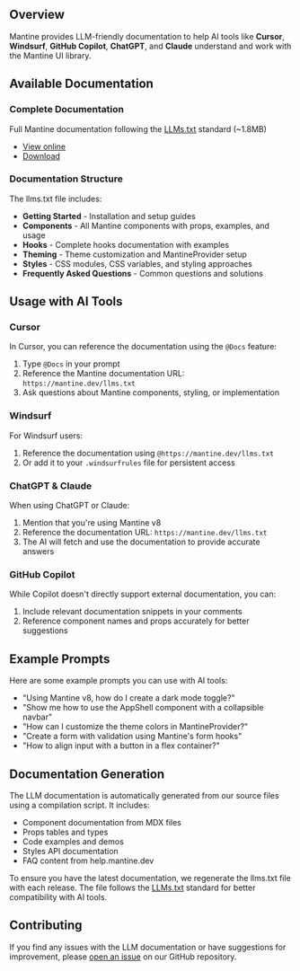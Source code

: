 

## Overview

Mantine provides LLM-friendly documentation to help AI tools like **Cursor**, **Windsurf**, **GitHub Copilot**, **ChatGPT**, and **Claude** understand and work with the Mantine UI library.


## Available Documentation

### Complete Documentation


Full Mantine documentation following the [LLMs.txt](https://llmstxt.org/) standard (~1.8MB)

- [View online](/llms.txt)
- [Download](https://mantine.dev/llms.txt)

### Documentation Structure

The llms.txt file includes:

- **Getting Started** - Installation and setup guides
- **Components** - All Mantine components with props, examples, and usage
- **Hooks** - Complete hooks documentation with examples
- **Theming** - Theme customization and MantineProvider setup
- **Styles** - CSS modules, CSS variables, and styling approaches
- **Frequently Asked Questions** - Common questions and solutions

## Usage with AI Tools

### Cursor

In Cursor, you can reference the documentation using the `@Docs` feature:

1. Type `@Docs` in your prompt
2. Reference the Mantine documentation URL: `https://mantine.dev/llms.txt`
3. Ask questions about Mantine components, styling, or implementation

### Windsurf

For Windsurf users:

1. Reference the documentation using `@https://mantine.dev/llms.txt`
2. Or add it to your `.windsurfrules` file for persistent access

### ChatGPT & Claude

When using ChatGPT or Claude:

1. Mention that you're using Mantine v8
2. Reference the documentation URL: `https://mantine.dev/llms.txt`
3. The AI will fetch and use the documentation to provide accurate answers

### GitHub Copilot

While Copilot doesn't directly support external documentation, you can:

1. Include relevant documentation snippets in your comments
2. Reference component names and props accurately for better suggestions

## Example Prompts

Here are some example prompts you can use with AI tools:

- "Using Mantine v8, how do I create a dark mode toggle?"
- "Show me how to use the AppShell component with a collapsible navbar"
- "How can I customize the theme colors in MantineProvider?"
- "Create a form with validation using Mantine's form hooks"
- "How to align input with a button in a flex container?"

## Documentation Generation

The LLM documentation is automatically generated from our source files using a compilation script. It includes:

- Component documentation from MDX files
- Props tables and types
- Code examples and demos
- Styles API documentation
- FAQ content from help.mantine.dev

To ensure you have the latest documentation, we regenerate the llms.txt file with each release. The file follows the [LLMs.txt](https://llmstxt.org/) standard for better compatibility with AI tools.

## Contributing

If you find any issues with the LLM documentation or have suggestions for improvement, please [open an issue](https://github.com/mantinedev/mantine/issues) on our GitHub repository.
